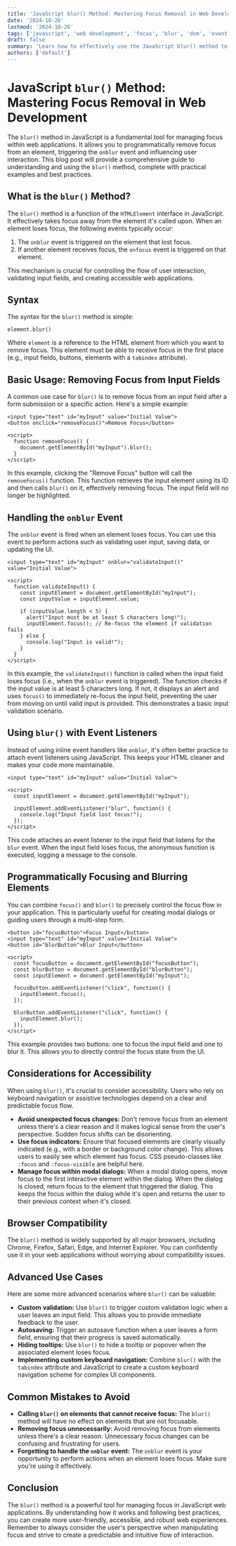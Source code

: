 ```yaml
---
title: 'JavaScript blur() Method: Mastering Focus Removal in Web Development'
date: '2024-10-26'
lastmod: '2024-10-26'
tags: ['javascript', 'web development', 'focus', 'blur', 'dom', 'event handling', 'accessibility']
draft: false
summary: 'Learn how to effectively use the JavaScript blur() method to remove focus from elements on your webpage.  Explore examples and best practices for enhancing user experience and accessibility by managing focus states.'
authors: ['default']
---
```


# JavaScript `blur()` Method: Mastering Focus Removal in Web Development

The `blur()` method in JavaScript is a fundamental tool for managing focus within web applications. It allows you to programmatically remove focus from an element, triggering the `onblur` event and influencing user interaction. This blog post will provide a comprehensive guide to understanding and using the `blur()` method, complete with practical examples and best practices.

## What is the `blur()` Method?

The `blur()` method is a function of the `HTMLElement` interface in JavaScript. It effectively takes focus away from the element it's called upon. When an element loses focus, the following events typically occur:

1.  The `onblur` event is triggered on the element that lost focus.
2.  If another element receives focus, the `onfocus` event is triggered on that element.

This mechanism is crucial for controlling the flow of user interaction, validating input fields, and creating accessible web applications.

## Syntax

The syntax for the `blur()` method is simple:

```plaintext
element.blur()
```

Where `element` is a reference to the HTML element from which you want to remove focus. This element must be able to receive focus in the first place (e.g., input fields, buttons, elements with a `tabindex` attribute).

## Basic Usage: Removing Focus from Input Fields

A common use case for `blur()` is to remove focus from an input field after a form submission or a specific action. Here's a simple example:

```plaintext
<input type="text" id="myInput" value="Initial Value">
<button onclick="removeFocus()">Remove Focus</button>

<script>
  function removeFocus() {
    document.getElementById("myInput").blur();
  }
</script>
```

In this example, clicking the "Remove Focus" button will call the `removeFocus()` function. This function retrieves the input element using its ID and then calls `blur()` on it, effectively removing focus. The input field will no longer be highlighted.

## Handling the `onblur` Event

The `onblur` event is fired when an element loses focus. You can use this event to perform actions such as validating user input, saving data, or updating the UI.

```plaintext
<input type="text" id="myInput" onblur="validateInput()" value="Initial Value">

<script>
  function validateInput() {
    const inputElement = document.getElementById("myInput");
    const inputValue = inputElement.value;

    if (inputValue.length < 5) {
      alert("Input must be at least 5 characters long!");
      inputElement.focus(); // Re-focus the element if validation fails
    } else {
      console.log("Input is valid!");
    }
  }
</script>
```

In this example, the `validateInput()` function is called when the input field loses focus (i.e., when the `onblur` event is triggered). The function checks if the input value is at least 5 characters long. If not, it displays an alert and uses `focus()` to immediately re-focus the input field, preventing the user from moving on until valid input is provided. This demonstrates a basic input validation scenario.

## Using `blur()` with Event Listeners

Instead of using inline event handlers like `onblur`, it's often better practice to attach event listeners using JavaScript. This keeps your HTML cleaner and makes your code more maintainable.

```plaintext
<input type="text" id="myInput" value="Initial Value">

<script>
  const inputElement = document.getElementById("myInput");

  inputElement.addEventListener("blur", function() {
    console.log("Input field lost focus!");
  });
</script>
```

This code attaches an event listener to the input field that listens for the `blur` event. When the input field loses focus, the anonymous function is executed, logging a message to the console.

## Programmatically Focusing and Blurring Elements

You can combine `focus()` and `blur()` to precisely control the focus flow in your application. This is particularly useful for creating modal dialogs or guiding users through a multi-step form.

```plaintext
<button id="focusButton">Focus Input</button>
<input type="text" id="myInput" value="Initial Value">
<button id="blurButton">Blur Input</button>

<script>
  const focusButton = document.getElementById("focusButton");
  const blurButton = document.getElementById("blurButton");
  const inputElement = document.getElementById("myInput");

  focusButton.addEventListener("click", function() {
    inputElement.focus();
  });

  blurButton.addEventListener("click", function() {
    inputElement.blur();
  });
</script>
```

This example provides two buttons: one to focus the input field and one to blur it. This allows you to directly control the focus state from the UI.

## Considerations for Accessibility

When using `blur()`, it's crucial to consider accessibility. Users who rely on keyboard navigation or assistive technologies depend on a clear and predictable focus flow.

- **Avoid unexpected focus changes:** Don't remove focus from an element unless there's a clear reason and it makes logical sense from the user's perspective. Sudden focus shifts can be disorienting.
- **Use focus indicators:** Ensure that focused elements are clearly visually indicated (e.g., with a border or background color change). This allows users to easily see which element has focus. CSS pseudo-classes like `:focus` and `:focus-visible` are helpful here.
- **Manage focus within modal dialogs:** When a modal dialog opens, move focus to the first interactive element within the dialog. When the dialog is closed, return focus to the element that triggered the dialog. This keeps the focus within the dialog while it's open and returns the user to their previous context when it's closed.

## Browser Compatibility

The `blur()` method is widely supported by all major browsers, including Chrome, Firefox, Safari, Edge, and Internet Explorer. You can confidently use it in your web applications without worrying about compatibility issues.

## Advanced Use Cases

Here are some more advanced scenarios where `blur()` can be valuable:

- **Custom validation:** Use `blur()` to trigger custom validation logic when a user leaves an input field. This allows you to provide immediate feedback to the user.
- **Autosaving:** Trigger an autosave function when a user leaves a form field, ensuring that their progress is saved automatically.
- **Hiding tooltips:** Use `blur()` to hide a tooltip or popover when the associated element loses focus.
- **Implementing custom keyboard navigation:** Combine `blur()` with the `tabindex` attribute and JavaScript to create a custom keyboard navigation scheme for complex UI components.

## Common Mistakes to Avoid

- **Calling `blur()` on elements that cannot receive focus:** The `blur()` method will have no effect on elements that are not focusable.
- **Removing focus unnecessarily:** Avoid removing focus from elements unless there's a clear reason. Unnecessary focus changes can be confusing and frustrating for users.
- **Forgetting to handle the `onblur` event:** The `onblur` event is your opportunity to perform actions when an element loses focus. Make sure you're using it effectively.

## Conclusion

The `blur()` method is a powerful tool for managing focus in JavaScript web applications. By understanding how it works and following best practices, you can create more user-friendly, accessible, and robust web experiences. Remember to always consider the user's perspective when manipulating focus and strive to create a predictable and intuitive flow of interaction.
